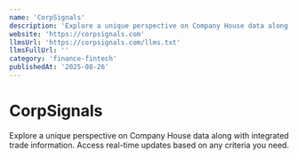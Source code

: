 ```yaml
---
name: 'CorpSignals'
description: 'Explore a unique perspective on Company House data along with integrated trade information. Access real-time updates based on any criteria you need.'
website: 'https://corpsignals.com'
llmsUrl: 'https://corpsignals.com/llms.txt'
llmsFullUrl: ''
category: 'finance-fintech'
publishedAt: '2025-08-26'
---
```


# CorpSignals

Explore a unique perspective on Company House data along with integrated trade information. Access real-time updates based on any criteria you need.
